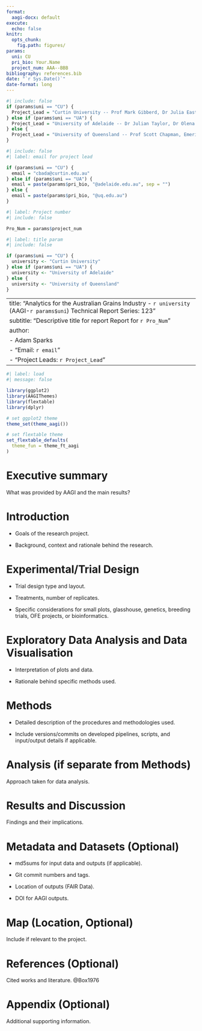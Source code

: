 ```yaml
---
format:
  aagi-docx: default
execute: 
  echo: false
knitr:
  opts_chunk:
    fig.path: figures/
params:
  uni: CU
  pri_bio: Your.Name
  project_num: AAA--BBB
bibliography: references.bib
date: "`r Sys.Date()`"
date-format: long
---
```


```r
#| include: false
if (params$uni == "CU") {
  Project_Lead = "Curtin University -- Prof Mark Gibberd, Dr Julia Easton, Prof Adam Sparks"
} else if (params$uni == "UA") {
  Project_Lead = "University of Adelaide -- Dr Julian Taylor, Dr Olena Kravchuck"
} else {
  Project_Lead = "University of Queensland -- Prof Scott Chapman, Emeritus Prof Kaye Basford"
}
```

```r
#| include: false
#| label: email for project lead

if (params$uni == "CU") {
  email = "cbada@curtin.edu.au"
} else if (params$uni == "UA") {
  email = paste(params$pri_bio, "@adelaide.edu.au", sep = "")
} else {
  email = paste(params$pri_bio, "@uq.edu.au")
}
```

```r
#| label: Project number
#| include: false

Pro_Num = params$project_num

```

```r
#| label: title param
#| include: false

if (params$uni == "CU") {
  university <- "Curtin University"
} else if (params$uni == "UA") {
  university <- "University of Adelaide"
} else {
  university <- "University of Queensland"
}

```

---
title: "Analytics for the Australian Grains Industry - `r university` (AAGI-`r params$uni`)  \n Technical Report Series: 123"
subtitle: "Descriptive title for report  \n Report for `r Pro_Num`"
author:
  - Adam Sparks
  - "Email: `r email`"
  - "Project Leads: `r Project_Lead`"
---

```r
#| label: load
#| message: false

library(ggplot2)
library(AAGIThemes)
library(flextable)
library(dplyr)

# set ggplot2 theme
theme_set(theme_aagi())

# set flextable theme
set_flextable_defaults(
  theme_fun = theme_ft_aagi
)
```

\newpage

# Executive summary

What was provided by AAGI and the main results?

# Introduction

-   Goals of the research project.

-   Background, context and rationale behind the research.

# Experimental/Trial Design

-   Trial design type and layout.

-   Treatments, number of replicates.

-   Specific considerations for small plots, glasshouse, genetics, breeding trials, OFE projects, or bioinformatics.

# Exploratory Data Analysis and Data Visualisation

-   Interpretation of plots and data.

-   Rationale behind specific methods used.

# Methods

-   Detailed description of the procedures and methodologies used.

-   Include versions/commits on developed pipelines, scripts, and input/output details if applicable.

# Analysis (if separate from Methods)

Approach taken for data analysis.

# Results and Discussion

Findings and their implications.

# Metadata and Datasets (Optional)

-   md5sums for input data and outputs (if applicable).

-   Git commit numbers and tags.

-   Location of outputs (FAIR Data).

-   DOI for AAGI outputs.

# Map (Location, Optional)

Include if relevant to the project.

# References (Optional)

Cited works and literature. @Box1976

::: {#refs}
:::

# Appendix (Optional)

Additional supporting information.


